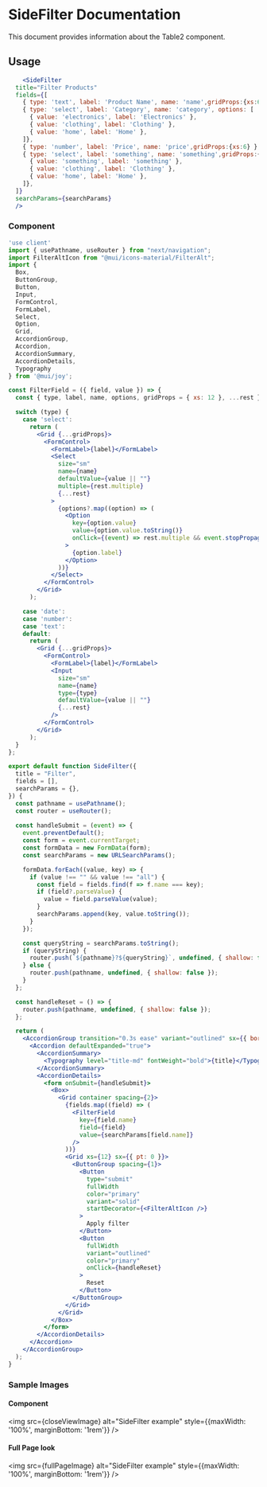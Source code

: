 

<Meta title='Example Patterns/SideFilter' />

# SideFilter Documentation

This document provides information about the Table2 component.
## Usage

```jsx
    <SideFilter
  title="Filter Products"
  fields={[
    { type: 'text', label: 'Product Name', name: 'name',gridProps:{xs:6} },
    { type: 'select', label: 'Category', name: 'category', options: [
      { value: 'electronics', label: 'Electronics' },
      { value: 'clothing', label: 'Clothing' },
      { value: 'home', label: 'Home' },
    ]},
    { type: 'number', label: 'Price', name: 'price',gridProps:{xs:6} },
    { type: 'select', label: 'something', name: 'something',gridProps:{xs:6}, options: [
      { value: 'something', label: 'something' },
      { value: 'clothing', label: 'Clothing' },
      { value: 'home', label: 'Home' },
    ]},
  ]}
  searchParams={searchParams}
  />

```

### Component
```jsx
'use client'
import { usePathname, useRouter } from "next/navigation";
import FilterAltIcon from "@mui/icons-material/FilterAlt";
import {
  Box,
  ButtonGroup,
  Button,
  Input,
  FormControl,
  FormLabel,
  Select,
  Option,
  Grid,
  AccordionGroup,
  Accordion,
  AccordionSummary,
  AccordionDetails,
  Typography
} from '@mui/joy';

const FilterField = ({ field, value }) => {
  const { type, label, name, options, gridProps = { xs: 12 }, ...rest } = field;

  switch (type) {
    case 'select':
      return (
        <Grid {...gridProps}>
          <FormControl>
            <FormLabel>{label}</FormLabel>
            <Select 
              size="sm" 
              name={name}
              defaultValue={value || ""}
              multiple={rest.multiple}
              {...rest}
            >
              {options?.map((option) => (
                <Option
                  key={option.value}
                  value={option.value.toString()}
                  onClick={(event) => rest.multiple && event.stopPropagation()}
                >
                  {option.label}
                </Option>
              ))}
            </Select>
          </FormControl>
        </Grid>
      );

    case 'date':
    case 'number':
    case 'text':
    default:
      return (
        <Grid {...gridProps}>
          <FormControl>
            <FormLabel>{label}</FormLabel>
            <Input
              size="sm"
              name={name}
              type={type}
              defaultValue={value || ""}
              {...rest}
            />
          </FormControl>
        </Grid>
      );
  }
};

export default function SideFilter({
  title = "Filter",
  fields = [],
  searchParams = {},
}) {
  const pathname = usePathname();
  const router = useRouter();
  
  const handleSubmit = (event) => {
    event.preventDefault();
    const form = event.currentTarget;
    const formData = new FormData(form);
    const searchParams = new URLSearchParams();

    formData.forEach((value, key) => {
      if (value !== "" && value !== "all") {
        const field = fields.find(f => f.name === key);
        if (field?.parseValue) {
          value = field.parseValue(value);
        }
        searchParams.append(key, value.toString());
      }
    });

    const queryString = searchParams.toString();
    if (queryString) {
      router.push(`${pathname}?${queryString}`, undefined, { shallow: false });
    } else {
      router.push(pathname, undefined, { shallow: false });
    }
  };

  const handleReset = () => {
    router.push(pathname, undefined, { shallow: false });
  };

  return (
    <AccordionGroup transition="0.3s ease" variant="outlined" sx={{ borderRadius: "sm", maxWidth:"600px" }}>
      <Accordion defaultExpanded="true">
        <AccordionSummary>
          <Typography level="title-md" fontWeight="bold">{title}</Typography>
        </AccordionSummary>
        <AccordionDetails>
          <form onSubmit={handleSubmit}>
            <Box>
              <Grid container spacing={2}>
                {fields.map((field) => (
                  <FilterField
                    key={field.name}
                    field={field}
                    value={searchParams[field.name]}
                  />
                ))}
                <Grid xs={12} sx={{ pt: 0 }}>
                  <ButtonGroup spacing={1}>
                    <Button 
                      type="submit" 
                      fullWidth 
                      color="primary" 
                      variant="solid" 
                      startDecorator={<FilterAltIcon />}
                    >
                      Apply filter
                    </Button>
                    <Button 
                      fullWidth 
                      variant="outlined" 
                      color="primary" 
                      onClick={handleReset}
                    >
                      Reset
                    </Button>
                  </ButtonGroup>
                </Grid>
              </Grid>
            </Box>
          </form>
        </AccordionDetails>
      </Accordion>
    </AccordionGroup>
  );
}
```

### Sample Images
#### Component
<img src={closeViewImage} alt="SideFilter example" style={{maxWidth: '100%', marginBottom: '1rem'}} />

#### Full Page look
<img src={fullPageImage} alt="SideFilter example" style={{maxWidth: '100%', marginBottom: '1rem'}} />


